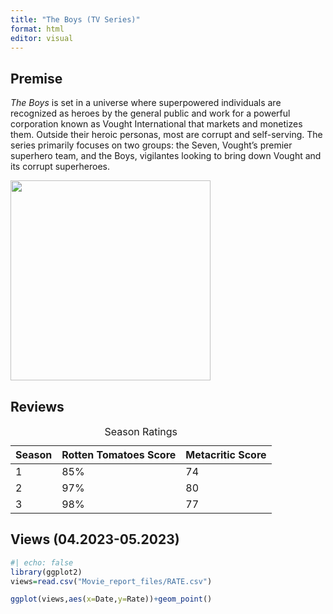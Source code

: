 ```yaml
---
title: "The Boys (TV Series)"
format: html
editor: visual
---
```



## Premise

*The Boys* is set in a universe where superpowered individuals are recognized as heroes by the general public and work for a powerful corporation known as Vought International that markets and monetizes them. Outside their heroic personas, most are corrupt and self-serving. The series primarily focuses on two groups: the Seven, Vought's premier superhero team, and the Boys, vigilantes looking to bring down Vought and its corrupt superheroes.

![](Movie_report_files/The_Boys_Title_Card.png){fig-alt="The_Boys_Logo.png" width="320"}


## Reviews

| Season | Rotten Tomatoes Score | Metacritic Score |
|--------|-----------------------|------------------|
| 1      | 85%                   | 74               |
| 2      | 97%                   | 80               |
| 3      | 98%                   | 77               |

: Season Ratings

## Views (04.2023-05.2023)

```r
#| echo: false
library(ggplot2)
views=read.csv("Movie_report_files/RATE.csv")

ggplot(views,aes(x=Date,y=Rate))+geom_point()
```


